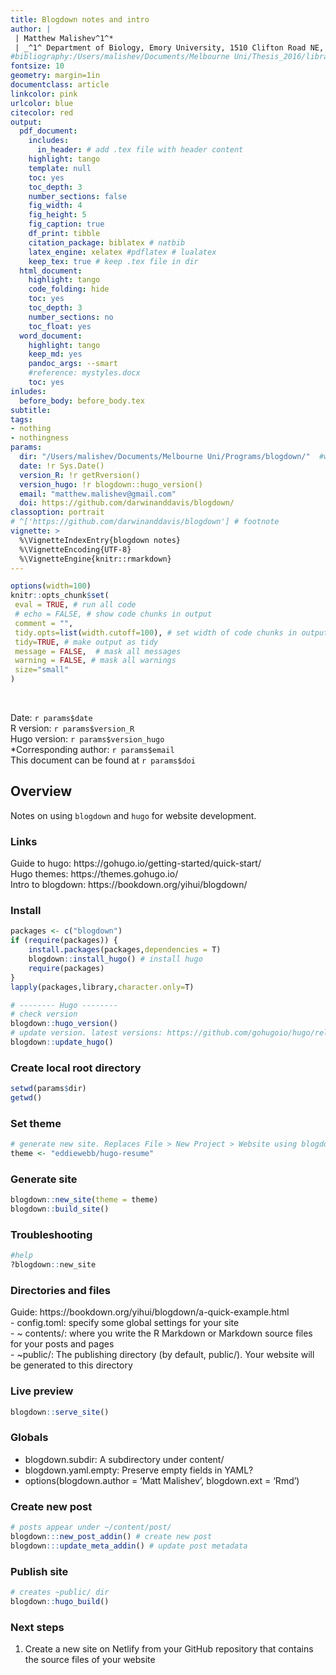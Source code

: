 ```yaml
---
title: Blogdown notes and intro
author: |
 | Matthew Malishev^1^*
 | _^1^ Department of Biology, Emory University, 1510 Clifton Road NE, Atlanta, GA, USA, 30322_
#bibliography:/Users/malishev/Documents/Melbourne Uni/Thesis_2016/library.bib
fontsize: 10
geometry: margin=1in
documentclass: article
linkcolor: pink
urlcolor: blue
citecolor: red
output:
  pdf_document:
    includes:
      in_header: # add .tex file with header content
    highlight: tango
    template: null
    toc: yes
    toc_depth: 3
    number_sections: false
    fig_width: 4
    fig_height: 5
    fig_caption: true
    df_print: tibble 
    citation_package: biblatex # natbib
    latex_engine: xelatex #pdflatex # lualatex
    keep_tex: true # keep .tex file in dir 
  html_document:
    highlight: tango
    code_folding: hide
    toc: yes
    toc_depth: 3
    number_sections: no
    toc_float: yes
  word_document:
    highlight: tango
    keep_md: yes
    pandoc_args: --smart
    #reference: mystyles.docx
    toc: yes
inludes:
  before_body: before_body.tex
subtitle: 
tags:
- nothing
- nothingness
params: 
  dir: "/Users/malishev/Documents/Melbourne Uni/Programs/blogdown/"  #wd
  date: !r Sys.Date()
  version_R: !r getRversion()
  version_hugo: !r blogdown::hugo_version() 
  email: "matthew.malishev@gmail.com"
  doi: https://github.com/darwinanddavis/blogdown/
classoption: portrait
# ^['https://github.com/darwinanddavis/blogdown'] # footnote
vignette: >
  %\VignetteIndexEntry{blogdown notes}
  %\VignetteEncoding{UTF-8}
  %\VignetteEngine{knitr::rmarkdown}
---
```


<script type="text/x-mathjax-config">
  MathJax.Hub.Config({ TeX: { equationNumbers: {autoNumber: "all"} } });
</script>

```r
options(width=100)
knitr::opts_chunk$set(
 eval = TRUE, # run all code
 # echo = FALSE, # show code chunks in output 
 comment = "",
 tidy.opts=list(width.cutoff=100), # set width of code chunks in output
 tidy=TRUE, # make output as tidy
 message = FALSE,  # mask all messages
 warning = FALSE, # mask all warnings 
 size="small"
)
```

\  

Date: `r params$date`  
R version: `r params$version_R`   
Hugo version: `r params$version_hugo`  
*Corresponding author: `r params$email`  
This document can be found at `r params$doi`  

\newpage  

## Overview  

Notes on using `blogdown` and `hugo` for website development.  

### Links  
Guide to hugo: https://gohugo.io/getting-started/quick-start/  
Hugo themes: https://themes.gohugo.io/  
Intro to blogdown: https://bookdown.org/yihui/blogdown/  

### Install  
```r
packages <- c("blogdown")   
if (require(packages)) {
    install.packages(packages,dependencies = T)
    blogdown::install_hugo() # install hugo
    require(packages)
}
lapply(packages,library,character.only=T)

# -------- Hugo --------
# check version
blogdown::hugo_version()
# update version. latest versions: https://github.com/gohugoio/hugo/releases
blogdown::update_hugo()
```

### Create local root directory 
```r
setwd(params$dir)
getwd()
```

### Set theme  
```r
# generate new site. Replaces File > New Project > Website using blogdown 
theme <- "eddiewebb/hugo-resume"
```

### Generate site  
```r
blogdown::new_site(theme = theme)
blogdown::build_site()
```

### Troubleshooting  
```r
#help
?blogdown::new_site
```

### Directories and files  
Guide: https://bookdown.org/yihui/blogdown/a-quick-example.html  
- config.toml: specify some global settings for your site  
- ~ contents/: where you write the R Markdown or Markdown source files for your posts and pages  
- ~public/: The publishing directory (by default, public/). Your website will be generated to this directory   

### Live preview  
```r
blogdown::serve_site()
```

### Globals
- blogdown.subdir: A subdirectory under content/  
- blogdown.yaml.empty:	Preserve empty fields in YAML?  
- options(blogdown.author = 'Matt Malishev', blogdown.ext = 'Rmd')  

### Create new post
```r
# posts appear under ~/content/post/
blogdown:::new_post_addin() # create new post
blogdown:::update_meta_addin() # update post metadata 
```

### Publish site  
```r
# creates ~public/ dir
blogdown::hugo_build() 
```

### Next steps  
1. Create a new site on Netlify from your GitHub repository that contains the source files of your website   





